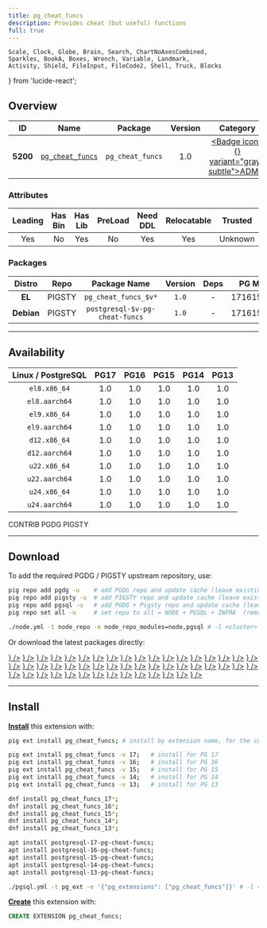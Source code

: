 ```yaml
---
title: pg_cheat_funcs
description: Provides cheat (but useful) functions
full: true
---
```


    Scale, Clock, Globe, Brain, Search, ChartNoAxesCombined,
    Sparkles, BookA, Boxes, Wrench, Variable, Landmark,
    Activity, Shield, FileInput, FileCode2, Shell, Truck, Blocks
} from 'lucide-react';

## Overview

| <TooltipIconButton tooltip="Extension unique identifier" side="top">ID</TooltipIconButton> | <TooltipIconButton tooltip="Extension name" side="top">Name</TooltipIconButton> | <TooltipIconButton tooltip="Package name for installation" side="top">Package</TooltipIconButton> | <TooltipIconButton tooltip="Latest available extension version" side="top">Version</TooltipIconButton> | <TooltipIconButton tooltip="Extension category" side="top">Category</TooltipIconButton> | <TooltipIconButton tooltip="Open source license" side="top">License</TooltipIconButton> | <TooltipIconButton tooltip="Programming language" side="top">Lang</TooltipIconButton> |
|:--------:|:--------:|:----------:|:--------------:|:---------------------------------------:|:------------------------------------------------------:|:----:|
| **5200** | [`pg_cheat_funcs`](https://github.com/MasaoFujii/pg_cheat_funcs) | `pg_cheat_funcs` | 1.0 | <a href="/ext/admin" className="no-underline"><Badge icon={<Landmark />} variant="gray-subtle">ADMIN</Badge></a> | <a href="/ext/list/license#postgresql" className="no-underline"><Badge icon={<Scale />} variant="blue-subtle">PostgreSQL</Badge></a> | <a href="/ext/list/lang#c"><Badge icon={<FileCode2 />} variant="blue-subtle">C</Badge></a> |

### Attributes

| <TooltipIconButton tooltip="The Primary Leading extension in the Package" side="top">Leading</TooltipIconButton> | <TooltipIconButton tooltip="Contains binary utils" side="top">Has Bin</TooltipIconButton> | <TooltipIconButton tooltip="Contains .so shared library files" side="top">Has Lib</TooltipIconButton> | <TooltipIconButton tooltip="Requires preloading via shared_preload_libraries" side="top">PreLoad</TooltipIconButton> | <TooltipIconButton tooltip="Requires CREATE EXTENSION DDL command" side="top">Need DDL</TooltipIconButton> | <TooltipIconButton tooltip="Can be installed in any schema" side="top">Relocatable</TooltipIconButton> | <TooltipIconButton tooltip="Can be created by non-superuser" side="top">Trusted</TooltipIconButton> | <TooltipIconButton tooltip="Schemas used by this extension" side="top">Schemas</TooltipIconButton> |
|:-------:|:-------:|:-------:|:-------:|:--------:|:-----------:|:-------:|:-------:|
| Yes | No | Yes | No | Yes | Yes | Unknown | - |

### Packages

| <TooltipIconButton tooltip="Linux distribution family, EL or Debian" side="top">Distro</TooltipIconButton> | <TooltipIconButton tooltip="Package repository" side="top">Repo</TooltipIconButton> | <TooltipIconButton tooltip="The RPM/DEB Package Name Pattern (replace $v with real pg major)" side="top">Package Name</TooltipIconButton> | <TooltipIconButton tooltip="Latest package version" side="top">Version</TooltipIconButton> | <TooltipIconButton tooltip="RPM/DEB Package dependencies" side="top">Deps</TooltipIconButton> | <TooltipIconButton tooltip="Available in these PostgreSQL Major Versions" side="top">PG Major</TooltipIconButton> |
|:----------:|:--------:|:------------------------:|:-----------:|:------------:|:------------------:|
|   **EL**   | <Badge variant="amber-subtle"><span className="font-bold">PIGSTY</span></Badge> | `pg_cheat_funcs_$v*` | `1.0` | - | <Badge variant="green-subtle">17</Badge><Badge variant="green-subtle">16</Badge><Badge variant="green-subtle">15</Badge><Badge variant="green-subtle">14</Badge><Badge variant="green-subtle">13</Badge> |
| **Debian** | <Badge variant="amber-subtle"><span className="font-bold">PIGSTY</span></Badge> | `postgresql-$v-pg-cheat-funcs` | `1.0` | - | <Badge variant="green-subtle">17</Badge><Badge variant="green-subtle">16</Badge><Badge variant="green-subtle">15</Badge><Badge variant="green-subtle">14</Badge><Badge variant="green-subtle">13</Badge> |



------

## Availability

| <TooltipIconButton tooltip="Linux Distro Arch / PostgreSQL Major Version" side="top">Linux / PostgreSQL </TooltipIconButton> | **PG17** | **PG16** | **PG15** | **PG14** | **PG13** |
|:-----:|:-----:|:-----:|:-----:|:-----:|:-----:|
| `el8.x86_64` | <Badge variant="amber-subtle">1.0</Badge> | <Badge variant="amber-subtle">1.0</Badge> | <Badge variant="amber-subtle">1.0</Badge> | <Badge variant="amber-subtle">1.0</Badge> | <Badge variant="amber-subtle">1.0</Badge> |
| `el8.aarch64` | <Badge variant="amber-subtle">1.0</Badge> | <Badge variant="amber-subtle">1.0</Badge> | <Badge variant="amber-subtle">1.0</Badge> | <Badge variant="amber-subtle">1.0</Badge> | <Badge variant="amber-subtle">1.0</Badge> |
| `el9.x86_64` | <Badge variant="amber-subtle">1.0</Badge> | <Badge variant="amber-subtle">1.0</Badge> | <Badge variant="amber-subtle">1.0</Badge> | <Badge variant="amber-subtle">1.0</Badge> | <Badge variant="amber-subtle">1.0</Badge> |
| `el9.aarch64` | <Badge variant="amber-subtle">1.0</Badge> | <Badge variant="amber-subtle">1.0</Badge> | <Badge variant="amber-subtle">1.0</Badge> | <Badge variant="amber-subtle">1.0</Badge> | <Badge variant="amber-subtle">1.0</Badge> |
| `d12.x86_64` | <Badge variant="amber-subtle">1.0</Badge> | <Badge variant="amber-subtle">1.0</Badge> | <Badge variant="amber-subtle">1.0</Badge> | <Badge variant="amber-subtle">1.0</Badge> | <Badge variant="amber-subtle">1.0</Badge> |
| `d12.aarch64` | <Badge variant="amber-subtle">1.0</Badge> | <Badge variant="amber-subtle">1.0</Badge> | <Badge variant="amber-subtle">1.0</Badge> | <Badge variant="amber-subtle">1.0</Badge> | <Badge variant="amber-subtle">1.0</Badge> |
| `u22.x86_64` | <Badge variant="amber-subtle">1.0</Badge> | <Badge variant="amber-subtle">1.0</Badge> | <Badge variant="amber-subtle">1.0</Badge> | <Badge variant="amber-subtle">1.0</Badge> | <Badge variant="amber-subtle">1.0</Badge> |
| `u22.aarch64` | <Badge variant="amber-subtle">1.0</Badge> | <Badge variant="amber-subtle">1.0</Badge> | <Badge variant="amber-subtle">1.0</Badge> | <Badge variant="amber-subtle">1.0</Badge> | <Badge variant="amber-subtle">1.0</Badge> |
| `u24.x86_64` | <Badge variant="amber-subtle">1.0</Badge> | <Badge variant="amber-subtle">1.0</Badge> | <Badge variant="amber-subtle">1.0</Badge> | <Badge variant="amber-subtle">1.0</Badge> | <Badge variant="amber-subtle">1.0</Badge> |
| `u24.aarch64` | <Badge variant="amber-subtle">1.0</Badge> | <Badge variant="amber-subtle">1.0</Badge> | <Badge variant="amber-subtle">1.0</Badge> | <Badge variant="amber-subtle">1.0</Badge> | <Badge variant="amber-subtle">1.0</Badge> |

<Badge variant="green-subtle"><span className="font-black">CONTRIB</span></Badge> <Badge variant="blue-subtle"><span className="font-black">PGDG</span></Badge> <Badge variant="amber-subtle"><span className="font-black">PIGSTY</span></Badge>

------

## Download

To add the required PGDG / PIGSTY upstream repository, use:

```bash tab="pig"
pig repo add pgdg -u    # add PGDG repo and update cache (leave existing repos)
pig repo add pigsty -u  # add PIGSTY repo and update cache (leave existing repos)
pig repo add pgsql -u   # add PGDG + Pigsty repo and update cache (leave existing repos)
pig repo set all -u     # set repo to all = NODE + PGSQL + INFRA  (remove existing repos)
```
```bash tab="pigsty"
./node.yml -t node_repo -e node_repo_modules=node,pgsql # -l <cluster>
```

Or download the latest packages directly:

<Files>
    <Folder name="el8.x86_64">
        <a href="https://repo.pigsty.io/yum/pgsql/el8.x86_64/pg_cheat_funcs_17-1.0-1PIGSTY.el8.x86_64.rpm"><File name="pg_cheat_funcs_17-1.0-1PIGSTY.el8.x86_64.rpm" icon={<Package className="text-emerald-500" />} /></a>
        <a href="https://repo.pigsty.io/yum/pgsql/el8.x86_64/pg_cheat_funcs_16-1.0-1PIGSTY.el8.x86_64.rpm"><File name="pg_cheat_funcs_16-1.0-1PIGSTY.el8.x86_64.rpm" icon={<Package className="text-emerald-500" />} /></a>
        <a href="https://repo.pigsty.io/yum/pgsql/el8.x86_64/pg_cheat_funcs_15-1.0-1PIGSTY.el8.x86_64.rpm"><File name="pg_cheat_funcs_15-1.0-1PIGSTY.el8.x86_64.rpm" icon={<Package className="text-emerald-500" />} /></a>
        <a href="https://repo.pigsty.io/yum/pgsql/el8.x86_64/pg_cheat_funcs_14-1.0-1PIGSTY.el8.x86_64.rpm"><File name="pg_cheat_funcs_14-1.0-1PIGSTY.el8.x86_64.rpm" icon={<Package className="text-emerald-500" />} /></a>
        <a href="https://repo.pigsty.io/yum/pgsql/el8.x86_64/pg_cheat_funcs_13-1.0-1PIGSTY.el8.x86_64.rpm"><File name="pg_cheat_funcs_13-1.0-1PIGSTY.el8.x86_64.rpm" icon={<Package className="text-emerald-500" />} /></a>
    </Folder>
    <Folder name="el8.aarch64">
        <a href="https://repo.pigsty.io/yum/pgsql/el8.aarch64/pg_cheat_funcs_17-1.0-1PIGSTY.el8.aarch64.rpm"><File name="pg_cheat_funcs_17-1.0-1PIGSTY.el8.aarch64.rpm" icon={<Package className="text-orange-500" />} /></a>
        <a href="https://repo.pigsty.io/yum/pgsql/el8.aarch64/pg_cheat_funcs_16-1.0-1PIGSTY.el8.aarch64.rpm"><File name="pg_cheat_funcs_16-1.0-1PIGSTY.el8.aarch64.rpm" icon={<Package className="text-orange-500" />} /></a>
        <a href="https://repo.pigsty.io/yum/pgsql/el8.aarch64/pg_cheat_funcs_15-1.0-1PIGSTY.el8.aarch64.rpm"><File name="pg_cheat_funcs_15-1.0-1PIGSTY.el8.aarch64.rpm" icon={<Package className="text-orange-500" />} /></a>
        <a href="https://repo.pigsty.io/yum/pgsql/el8.aarch64/pg_cheat_funcs_14-1.0-1PIGSTY.el8.aarch64.rpm"><File name="pg_cheat_funcs_14-1.0-1PIGSTY.el8.aarch64.rpm" icon={<Package className="text-orange-500" />} /></a>
        <a href="https://repo.pigsty.io/yum/pgsql/el8.aarch64/pg_cheat_funcs_13-1.0-1PIGSTY.el8.aarch64.rpm"><File name="pg_cheat_funcs_13-1.0-1PIGSTY.el8.aarch64.rpm" icon={<Package className="text-orange-500" />} /></a>
    </Folder>
    <Folder name="el9.x86_64">
        <a href="https://repo.pigsty.io/yum/pgsql/el9.x86_64/pg_cheat_funcs_17-1.0-1PIGSTY.el9.x86_64.rpm"><File name="pg_cheat_funcs_17-1.0-1PIGSTY.el9.x86_64.rpm" icon={<Package className="text-emerald-500" />} /></a>
        <a href="https://repo.pigsty.io/yum/pgsql/el9.x86_64/pg_cheat_funcs_16-1.0-1PIGSTY.el9.x86_64.rpm"><File name="pg_cheat_funcs_16-1.0-1PIGSTY.el9.x86_64.rpm" icon={<Package className="text-emerald-500" />} /></a>
        <a href="https://repo.pigsty.io/yum/pgsql/el9.x86_64/pg_cheat_funcs_15-1.0-1PIGSTY.el9.x86_64.rpm"><File name="pg_cheat_funcs_15-1.0-1PIGSTY.el9.x86_64.rpm" icon={<Package className="text-emerald-500" />} /></a>
        <a href="https://repo.pigsty.io/yum/pgsql/el9.x86_64/pg_cheat_funcs_14-1.0-1PIGSTY.el9.x86_64.rpm"><File name="pg_cheat_funcs_14-1.0-1PIGSTY.el9.x86_64.rpm" icon={<Package className="text-emerald-500" />} /></a>
        <a href="https://repo.pigsty.io/yum/pgsql/el9.x86_64/pg_cheat_funcs_13-1.0-1PIGSTY.el9.x86_64.rpm"><File name="pg_cheat_funcs_13-1.0-1PIGSTY.el9.x86_64.rpm" icon={<Package className="text-emerald-500" />} /></a>
    </Folder>
    <Folder name="el9.aarch64">
        <a href="https://repo.pigsty.io/yum/pgsql/el9.aarch64/pg_cheat_funcs_17-1.0-1PIGSTY.el9.aarch64.rpm"><File name="pg_cheat_funcs_17-1.0-1PIGSTY.el9.aarch64.rpm" icon={<Package className="text-orange-500" />} /></a>
        <a href="https://repo.pigsty.io/yum/pgsql/el9.aarch64/pg_cheat_funcs_16-1.0-1PIGSTY.el9.aarch64.rpm"><File name="pg_cheat_funcs_16-1.0-1PIGSTY.el9.aarch64.rpm" icon={<Package className="text-orange-500" />} /></a>
        <a href="https://repo.pigsty.io/yum/pgsql/el9.aarch64/pg_cheat_funcs_15-1.0-1PIGSTY.el9.aarch64.rpm"><File name="pg_cheat_funcs_15-1.0-1PIGSTY.el9.aarch64.rpm" icon={<Package className="text-orange-500" />} /></a>
        <a href="https://repo.pigsty.io/yum/pgsql/el9.aarch64/pg_cheat_funcs_14-1.0-1PIGSTY.el9.aarch64.rpm"><File name="pg_cheat_funcs_14-1.0-1PIGSTY.el9.aarch64.rpm" icon={<Package className="text-orange-500" />} /></a>
        <a href="https://repo.pigsty.io/yum/pgsql/el9.aarch64/pg_cheat_funcs_13-1.0-1PIGSTY.el9.aarch64.rpm"><File name="pg_cheat_funcs_13-1.0-1PIGSTY.el9.aarch64.rpm" icon={<Package className="text-orange-500" />} /></a>
    </Folder>
    <Folder name="d12.x86_64">
        <a href="https://repo.pigsty.io/apt/pgsql/bookworm/pool/main/p/pg-cheat-funcs/postgresql-17-pg-cheat-funcs_1.0-1PIGSTY~bookworm_amd64.deb"><File name="postgresql-17-pg-cheat-funcs_1.0-1PIGSTY~bookworm_amd64.deb" icon={<Box className="text-emerald-500" />} /></a>
        <a href="https://repo.pigsty.io/apt/pgsql/bookworm/pool/main/p/pg-cheat-funcs/postgresql-16-pg-cheat-funcs_1.0-1PIGSTY~bookworm_amd64.deb"><File name="postgresql-16-pg-cheat-funcs_1.0-1PIGSTY~bookworm_amd64.deb" icon={<Box className="text-emerald-500" />} /></a>
        <a href="https://repo.pigsty.io/apt/pgsql/bookworm/pool/main/p/pg-cheat-funcs/postgresql-15-pg-cheat-funcs_1.0-1PIGSTY~bookworm_amd64.deb"><File name="postgresql-15-pg-cheat-funcs_1.0-1PIGSTY~bookworm_amd64.deb" icon={<Box className="text-emerald-500" />} /></a>
        <a href="https://repo.pigsty.io/apt/pgsql/bookworm/pool/main/p/pg-cheat-funcs/postgresql-14-pg-cheat-funcs_1.0-1PIGSTY~bookworm_amd64.deb"><File name="postgresql-14-pg-cheat-funcs_1.0-1PIGSTY~bookworm_amd64.deb" icon={<Box className="text-emerald-500" />} /></a>
        <a href="https://repo.pigsty.io/apt/pgsql/bookworm/pool/main/p/pg-cheat-funcs/postgresql-13-pg-cheat-funcs_1.0-1PIGSTY~bookworm_amd64.deb"><File name="postgresql-13-pg-cheat-funcs_1.0-1PIGSTY~bookworm_amd64.deb" icon={<Box className="text-emerald-500" />} /></a>
    </Folder>
    <Folder name="d12.aarch64">
        <a href="https://repo.pigsty.io/apt/pgsql/bookworm/pool/main/p/pg-cheat-funcs/postgresql-17-pg-cheat-funcs_1.0-1PIGSTY~bookworm_arm64.deb"><File name="postgresql-17-pg-cheat-funcs_1.0-1PIGSTY~bookworm_arm64.deb" icon={<Box className="text-orange-500" />} /></a>
        <a href="https://repo.pigsty.io/apt/pgsql/bookworm/pool/main/p/pg-cheat-funcs/postgresql-16-pg-cheat-funcs_1.0-1PIGSTY~bookworm_arm64.deb"><File name="postgresql-16-pg-cheat-funcs_1.0-1PIGSTY~bookworm_arm64.deb" icon={<Box className="text-orange-500" />} /></a>
        <a href="https://repo.pigsty.io/apt/pgsql/bookworm/pool/main/p/pg-cheat-funcs/postgresql-15-pg-cheat-funcs_1.0-1PIGSTY~bookworm_arm64.deb"><File name="postgresql-15-pg-cheat-funcs_1.0-1PIGSTY~bookworm_arm64.deb" icon={<Box className="text-orange-500" />} /></a>
        <a href="https://repo.pigsty.io/apt/pgsql/bookworm/pool/main/p/pg-cheat-funcs/postgresql-14-pg-cheat-funcs_1.0-1PIGSTY~bookworm_arm64.deb"><File name="postgresql-14-pg-cheat-funcs_1.0-1PIGSTY~bookworm_arm64.deb" icon={<Box className="text-orange-500" />} /></a>
        <a href="https://repo.pigsty.io/apt/pgsql/bookworm/pool/main/p/pg-cheat-funcs/postgresql-13-pg-cheat-funcs_1.0-1PIGSTY~bookworm_arm64.deb"><File name="postgresql-13-pg-cheat-funcs_1.0-1PIGSTY~bookworm_arm64.deb" icon={<Box className="text-orange-500" />} /></a>
    </Folder>
    <Folder name="u22.x86_64">
        <a href="https://repo.pigsty.io/apt/pgsql/jammy/pool/main/p/pg-cheat-funcs/postgresql-17-pg-cheat-funcs_1.0-1PIGSTY~jammy_amd64.deb"><File name="postgresql-17-pg-cheat-funcs_1.0-1PIGSTY~jammy_amd64.deb" icon={<Box className="text-emerald-500" />} /></a>
        <a href="https://repo.pigsty.io/apt/pgsql/jammy/pool/main/p/pg-cheat-funcs/postgresql-16-pg-cheat-funcs_1.0-1PIGSTY~jammy_amd64.deb"><File name="postgresql-16-pg-cheat-funcs_1.0-1PIGSTY~jammy_amd64.deb" icon={<Box className="text-emerald-500" />} /></a>
        <a href="https://repo.pigsty.io/apt/pgsql/jammy/pool/main/p/pg-cheat-funcs/postgresql-15-pg-cheat-funcs_1.0-1PIGSTY~jammy_amd64.deb"><File name="postgresql-15-pg-cheat-funcs_1.0-1PIGSTY~jammy_amd64.deb" icon={<Box className="text-emerald-500" />} /></a>
        <a href="https://repo.pigsty.io/apt/pgsql/jammy/pool/main/p/pg-cheat-funcs/postgresql-14-pg-cheat-funcs_1.0-1PIGSTY~jammy_amd64.deb"><File name="postgresql-14-pg-cheat-funcs_1.0-1PIGSTY~jammy_amd64.deb" icon={<Box className="text-emerald-500" />} /></a>
        <a href="https://repo.pigsty.io/apt/pgsql/jammy/pool/main/p/pg-cheat-funcs/postgresql-13-pg-cheat-funcs_1.0-1PIGSTY~jammy_amd64.deb"><File name="postgresql-13-pg-cheat-funcs_1.0-1PIGSTY~jammy_amd64.deb" icon={<Box className="text-emerald-500" />} /></a>
    </Folder>
    <Folder name="u22.aarch64">
        <a href="https://repo.pigsty.io/apt/pgsql/jammy/pool/main/p/pg-cheat-funcs/postgresql-17-pg-cheat-funcs_1.0-1PIGSTY~jammy_arm64.deb"><File name="postgresql-17-pg-cheat-funcs_1.0-1PIGSTY~jammy_arm64.deb" icon={<Box className="text-orange-500" />} /></a>
        <a href="https://repo.pigsty.io/apt/pgsql/jammy/pool/main/p/pg-cheat-funcs/postgresql-16-pg-cheat-funcs_1.0-1PIGSTY~jammy_arm64.deb"><File name="postgresql-16-pg-cheat-funcs_1.0-1PIGSTY~jammy_arm64.deb" icon={<Box className="text-orange-500" />} /></a>
        <a href="https://repo.pigsty.io/apt/pgsql/jammy/pool/main/p/pg-cheat-funcs/postgresql-15-pg-cheat-funcs_1.0-1PIGSTY~jammy_arm64.deb"><File name="postgresql-15-pg-cheat-funcs_1.0-1PIGSTY~jammy_arm64.deb" icon={<Box className="text-orange-500" />} /></a>
        <a href="https://repo.pigsty.io/apt/pgsql/jammy/pool/main/p/pg-cheat-funcs/postgresql-14-pg-cheat-funcs_1.0-1PIGSTY~jammy_arm64.deb"><File name="postgresql-14-pg-cheat-funcs_1.0-1PIGSTY~jammy_arm64.deb" icon={<Box className="text-orange-500" />} /></a>
        <a href="https://repo.pigsty.io/apt/pgsql/jammy/pool/main/p/pg-cheat-funcs/postgresql-13-pg-cheat-funcs_1.0-1PIGSTY~jammy_arm64.deb"><File name="postgresql-13-pg-cheat-funcs_1.0-1PIGSTY~jammy_arm64.deb" icon={<Box className="text-orange-500" />} /></a>
    </Folder>
    <Folder name="u24.x86_64">
        <a href="https://repo.pigsty.io/apt/pgsql/noble/pool/main/p/pg-cheat-funcs/postgresql-17-pg-cheat-funcs_1.0-1PIGSTY~noble_amd64.deb"><File name="postgresql-17-pg-cheat-funcs_1.0-1PIGSTY~noble_amd64.deb" icon={<Box className="text-emerald-500" />} /></a>
        <a href="https://repo.pigsty.io/apt/pgsql/noble/pool/main/p/pg-cheat-funcs/postgresql-16-pg-cheat-funcs_1.0-1PIGSTY~noble_amd64.deb"><File name="postgresql-16-pg-cheat-funcs_1.0-1PIGSTY~noble_amd64.deb" icon={<Box className="text-emerald-500" />} /></a>
        <a href="https://repo.pigsty.io/apt/pgsql/noble/pool/main/p/pg-cheat-funcs/postgresql-15-pg-cheat-funcs_1.0-1PIGSTY~noble_amd64.deb"><File name="postgresql-15-pg-cheat-funcs_1.0-1PIGSTY~noble_amd64.deb" icon={<Box className="text-emerald-500" />} /></a>
        <a href="https://repo.pigsty.io/apt/pgsql/noble/pool/main/p/pg-cheat-funcs/postgresql-14-pg-cheat-funcs_1.0-1PIGSTY~noble_amd64.deb"><File name="postgresql-14-pg-cheat-funcs_1.0-1PIGSTY~noble_amd64.deb" icon={<Box className="text-emerald-500" />} /></a>
        <a href="https://repo.pigsty.io/apt/pgsql/noble/pool/main/p/pg-cheat-funcs/postgresql-13-pg-cheat-funcs_1.0-1PIGSTY~noble_amd64.deb"><File name="postgresql-13-pg-cheat-funcs_1.0-1PIGSTY~noble_amd64.deb" icon={<Box className="text-emerald-500" />} /></a>
    </Folder>
    <Folder name="u24.aarch64">
        <a href="https://repo.pigsty.io/apt/pgsql/noble/pool/main/p/pg-cheat-funcs/postgresql-17-pg-cheat-funcs_1.0-1PIGSTY~noble_arm64.deb"><File name="postgresql-17-pg-cheat-funcs_1.0-1PIGSTY~noble_arm64.deb" icon={<Box className="text-orange-500" />} /></a>
        <a href="https://repo.pigsty.io/apt/pgsql/noble/pool/main/p/pg-cheat-funcs/postgresql-16-pg-cheat-funcs_1.0-1PIGSTY~noble_arm64.deb"><File name="postgresql-16-pg-cheat-funcs_1.0-1PIGSTY~noble_arm64.deb" icon={<Box className="text-orange-500" />} /></a>
        <a href="https://repo.pigsty.io/apt/pgsql/noble/pool/main/p/pg-cheat-funcs/postgresql-15-pg-cheat-funcs_1.0-1PIGSTY~noble_arm64.deb"><File name="postgresql-15-pg-cheat-funcs_1.0-1PIGSTY~noble_arm64.deb" icon={<Box className="text-orange-500" />} /></a>
        <a href="https://repo.pigsty.io/apt/pgsql/noble/pool/main/p/pg-cheat-funcs/postgresql-14-pg-cheat-funcs_1.0-1PIGSTY~noble_arm64.deb"><File name="postgresql-14-pg-cheat-funcs_1.0-1PIGSTY~noble_arm64.deb" icon={<Box className="text-orange-500" />} /></a>
        <a href="https://repo.pigsty.io/apt/pgsql/noble/pool/main/p/pg-cheat-funcs/postgresql-13-pg-cheat-funcs_1.0-1PIGSTY~noble_arm64.deb"><File name="postgresql-13-pg-cheat-funcs_1.0-1PIGSTY~noble_arm64.deb" icon={<Box className="text-orange-500" />} /></a>
    </Folder>
</Files>

------

## Install

[**Install**](/docs/pgsql/extension/install) this extension with:

```bash tab="pig"
pig ext install pg_cheat_funcs; # install by extension name, for the current active PG version

pig ext install pg_cheat_funcs -v 17;   # install for PG 17
pig ext install pg_cheat_funcs -v 16;   # install for PG 16
pig ext install pg_cheat_funcs -v 15;   # install for PG 15
pig ext install pg_cheat_funcs -v 14;   # install for PG 14
pig ext install pg_cheat_funcs -v 13;   # install for PG 13
```
```bash tab="yum" 
dnf install pg_cheat_funcs_17*;
dnf install pg_cheat_funcs_16*;
dnf install pg_cheat_funcs_15*;
dnf install pg_cheat_funcs_14*;
dnf install pg_cheat_funcs_13*;
```
```bash tab="apt" 
apt install postgresql-17-pg-cheat-funcs;
apt install postgresql-16-pg-cheat-funcs;
apt install postgresql-15-pg-cheat-funcs;
apt install postgresql-14-pg-cheat-funcs;
apt install postgresql-13-pg-cheat-funcs;
```
```bash tab="ansible"
./pgsql.yml -t pg_ext -e '{"pg_extensions": ["pg_cheat_funcs"]}' # -l <cls>
```

[**Create**](/docs/pgsql/extension/create) this extension with:

```sql
CREATE EXTENSION pg_cheat_funcs;
```


